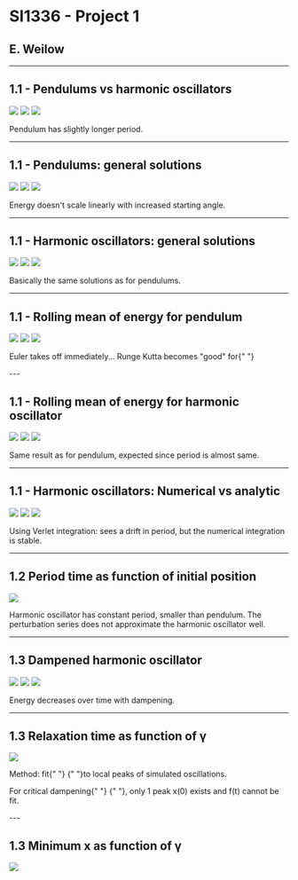 
# SI1336 - Project 1
## E. Weilow
<link rel="stylesheet" href="https://cdn.jsdelivr.net/npm/katex@0.10.0-alpha/dist/katex.min.css" integrity="sha384-BTL0nVi8DnMrNdMQZG1Ww6yasK9ZGnUxL1ZWukXQ7fygA1py52yPp9W4wrR00VML" crossOrigin="anonymous"/>

---

## 1.1 - Pendulums vs harmonic oscillators

![](./plots/1_1/comparison_1.png)
![](./plots/1_1/comparison_2.png)
![](./plots/1_1/comparison_3.png)

Pendulum has slightly longer period.

---

## 1.1 - Pendulums: general solutions

![](./plots/1_1/sol_pendulum_1.png)
![](./plots/1_1/sol_pendulum_2.png)
![](./plots/1_1/sol_pendulum_3.png)

Energy doesn't scale linearly with increased starting angle.


---

## 1.1 - Harmonic oscillators: general solutions

![](./plots/1_1/sol_harmonic_1.png)
![](./plots/1_1/sol_harmonic_2.png)
![](./plots/1_1/sol_harmonic_3.png)

Basically the same solutions as for pendulums. 

---

## 1.1 - Rolling mean of energy for pendulum
![](./plots/1_1/rollingMean_1.png)
![](./plots/1_1/rollingMean_2.png)
![](./plots/1_1/rollingMean_3.png)

<p>
Euler takes off immediately... Runge Kutta becomes "good" for{" "}
<InlineTex texContent={"$$\\Delta t \\approx 0.01$$"}/>
</p>
---

## 1.1 - Rolling mean of energy for harmonic oscillator
![](./plots/1_1/rollingMean_harmonic_1.png)
![](./plots/1_1/rollingMean_harmonic_2.png)
![](./plots/1_1/rollingMean_harmonic_3.png)

Same result as for pendulum, expected since period is almost same.

---

## 1.1 - Harmonic oscillators: Numerical vs analytic

![](./plots/1_1/comparison_numanalytic_1.png)
![](./plots/1_1/comparison_numanalytic_2.png)
![](./plots/1_1/comparison_numanalytic_3.png)

Using Verlet integration: sees a drift in period, but the numerical integration is stable.

---

## 1.2 Period time as function of initial position
![](./plots/1_2/period.png)

Harmonic oscillator has constant period, smaller than pendulum.
The perturbation series does not approximate the harmonic oscillator well.

---

## 1.3 Dampened harmonic oscillator

![](./plots/1_3/dampened_dx.png)
![](./plots/1_3/dampened_E.png)
![](./plots/1_3/dampened_x.png)

Energy decreases over time with dampening.

---

## 1.3 Relaxation time as function of γ
![](./plots/1_3/study.png)

<p>
Method: fit{" "}
<InlineTex texContent={"$$f(t) = A e^{-Bt}$$"}/>
{" "}to local peaks of simulated oscillations.
</p>
<p>
For critical dampening{" "}
<InlineTex texContent={"$$\\gamma_c \\approx 5.9$$"}/>
{" "}, only 1 peak x(0) exists and f(t) cannot be fit.
</p>
---

## 1.3 Minimum x as function of γ
![](./plots/1_3/study_2.png)